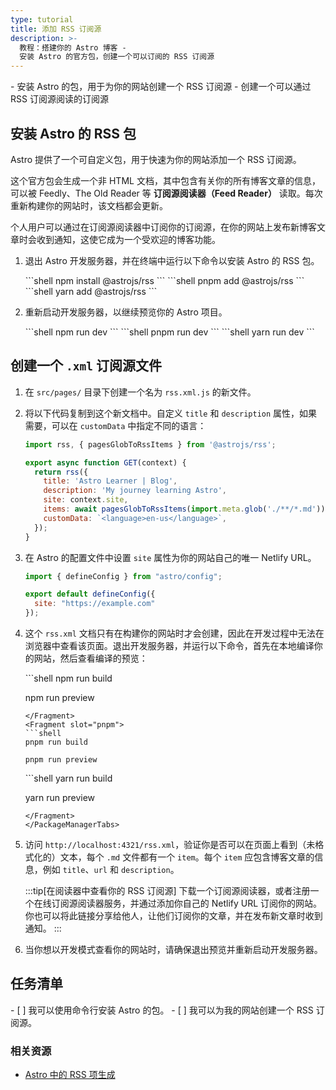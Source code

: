```yaml
---
type: tutorial
title: 添加 RSS 订阅源
description: >-
  教程：搭建你的 Astro 博客 -
  安装 Astro 的官方包，创建一个可以订阅的 RSS 订阅源
---
```


<PreCheck>
  - 安装 Astro 的包，用于为你的网站创建一个 RSS 订阅源
  - 创建一个可以通过 RSS 订阅源阅读的订阅源
</PreCheck>

## 安装 Astro 的 RSS 包

Astro 提供了一个可自定义包，用于快速为你的网站添加一个 RSS 订阅源。

这个官方包会生成一个非 HTML 文档，其中包含有关你的所有博客文章的信息，可以被 Feedly、The Old Reader 等 **订阅源阅读器（Feed Reader）** 读取。每次重新构建你的网站时，该文档都会更新。

个人用户可以通过在订阅源阅读器中订阅你的订阅源，在你的网站上发布新博客文章时会收到通知，这使它成为一个受欢迎的博客功能。

1. 退出 Astro 开发服务器，并在终端中运行以下命令以安装 Astro 的 RSS 包。

    <PackageManagerTabs>
      <Fragment slot="npm">
      ```shell
      npm install @astrojs/rss
      ```
      </Fragment>
      <Fragment slot="pnpm">
      ```shell
      pnpm add @astrojs/rss
      ```
      </Fragment>
      <Fragment slot="yarn">
      ```shell
      yarn add @astrojs/rss
      ```
      </Fragment>
    </PackageManagerTabs>

2. 重新启动开发服务器，以继续预览你的 Astro 项目。

    <PackageManagerTabs>
      <Fragment slot="npm">
      ```shell
      npm run dev
      ```
      </Fragment>
      <Fragment slot="pnpm">
      ```shell
      pnpm run dev
      ```
      </Fragment>
      <Fragment slot="yarn">
      ```shell
      yarn run dev
      ```
      </Fragment>
    </PackageManagerTabs>

## 创建一个 `.xml` 订阅源文件

1. 在 `src/pages/` 目录下创建一个名为 `rss.xml.js` 的新文件。

2. 将以下代码复制到这个新文档中。自定义 `title` 和 `description` 属性，如果需要，可以在 `customData` 中指定不同的语言：

    ```js title="src/pages/rss.xml.js"
    import rss, { pagesGlobToRssItems } from '@astrojs/rss';

    export async function GET(context) {
      return rss({
        title: 'Astro Learner | Blog',
        description: 'My journey learning Astro',
        site: context.site,
        items: await pagesGlobToRssItems(import.meta.glob('./**/*.md')),
        customData: `<language>en-us</language>`,
      });
    }
    ```

3. 在 Astro 的配置文件中设置 `site` 属性为你的网站自己的唯一 Netlify URL。

    ```js title="astro.config.mjs" ins={4}
    import { defineConfig } from "astro/config";

    export default defineConfig({
      site: "https://example.com"
    });
    ```

4. 这个 `rss.xml` 文档只有在构建你的网站时才会创建，因此在开发过程中无法在浏览器中查看该页面。退出开发服务器，并运行以下命令，首先在本地编译你的网站，然后查看编译的预览：

    <PackageManagerTabs>
      <Fragment slot="npm">
      ```shell
      npm run build

      npm run preview
      ```
      </Fragment>
      <Fragment slot="pnpm">
      ```shell
      pnpm run build

      pnpm run preview
      ```
      </Fragment>
      <Fragment slot="yarn">
      ```shell
      yarn run build

      yarn run preview
      ```
      </Fragment>
    </PackageManagerTabs>

5. 访问 `http://localhost:4321/rss.xml`，验证你是否可以在页面上看到（未格式化的）文本，每个 `.md` 文件都有一个 `item`。每个 `item` 应包含博客文章的信息，例如 `title`、`url` 和 `description`。

    :::tip[在阅读器中查看你的 RSS 订阅源]
    下载一个订阅源阅读器，或者注册一个在线订阅源阅读器服务，并通过添加你自己的 Netlify URL 订阅你的网站。你也可以将此链接分享给他人，让他们订阅你的文章，并在发布新文章时收到通知。
    :::

6. 当你想以开发模式查看你的网站时，请确保退出预览并重新启动开发服务器。

<Box icon="check-list">

## 任务清单

<Checklist>
- [ ] 我可以使用命令行安装 Astro 的包。
- [ ] 我可以为我的网站创建一个 RSS 订阅源。
</Checklist>
</Box>

### 相关资源

- [Astro 中的 RSS 项生成](/zh-cn/guides/rss/#使用-glob-导入)
